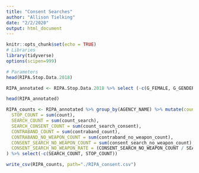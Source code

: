 ```yaml
---
title: "Consent Searches"
author: "Allison Tielking"
date: "2/2/2020"
output: html_document
---
```


```r
knitr::opts_chunk$set(echo = TRUE)
# Libraries
library(tidyverse)
options(scipen=999)
```


```r
# Parameters
head(RIPA.Stop.Data.2018)

RIPA_annotated <- RIPA.Stop.Data.2018 %>% select (-c(G_FEMALE, G_GENDER_NONCONFORMING, G_MALE, G_TRANSGENDER_MAN, G_TRANSGENDER_WOMAN, G_FULL, G_MULTIGENDER)) %>% select(1:14, GENDER, everything()) %>% mutate(ADS_SEARCH_PERSON = replace_na(ADS_SEARCH_PERSON, 0)) %>% mutate(ADS_SEARCH_PROPERTY = replace_na(ADS_SEARCH_PROPERTY, 0)) %>% mutate(BFS_CONSENT_GIVEN = replace_na(BFS_CONSENT_GIVEN, 0)) %>% mutate(BFS_OFFICER_SAFETY = replace_na(BFS_OFFICER_SAFETY, 0)) %>% mutate(BFS_SEARCH_WARRANT = replace_na(BFS_SEARCH_WARRANT, 0)) %>% mutate(BFS_PAROLE = replace_na(BFS_PAROLE, 0)) %>% mutate(BFS_SUSPECT_WEAPON = replace_na(BFS_SUSPECT_WEAPON, 0)) %>% mutate(BFS_VISIBLE_CONTRABAND = replace_na(BFS_VISIBLE_CONTRABAND, 0)) %>% mutate(BFS_ODOR_CONTRABAND = replace_na(BFS_ODOR_CONTRABAND, 0)) %>% mutate(BFS_CANINE_DETECT = replace_na(BFS_CANINE_DETECT, 0)) %>% mutate(BFS_EVIDENCE = replace_na(BFS_EVIDENCE, 0)) %>% mutate(BFS_INCIDENT = replace_na(BFS_INCIDENT, 0)) %>% mutate(BFS_EXIGENT_CIRCUM = replace_na(BFS_EXIGENT_CIRCUM, 0)) %>% mutate(BFS_VEHICLE_INVENT = replace_na(BFS_VEHICLE_INVENT, 0)) %>% mutate(BFS_SCHOOL_POLICY = replace_na(BFS_SCHOOL_POLICY, 0)) 

head(RIPA_annotated)
```


```r
RIPA_counts <- RIPA_annotated %>% group_by(AGENCY_NAME) %>% mutate(count = 1) %>% mutate(count_search = ifelse(ADS_SEARCH_PERSON == 1 |  ADS_SEARCH_PROPERTY == 1, 1, 0)) %>% mutate(count_search_consent = ifelse(count_search == 1 & (BFS_CONSENT_GIVEN == 1 & BFS_OFFICER_SAFETY == 0 & BFS_SEARCH_WARRANT == 0 & BFS_PAROLE == 0 & BFS_SUSPECT_WEAPON == 0 & BFS_VISIBLE_CONTRABAND == 0 & BFS_ODOR_CONTRABAND == 0 & BFS_CANINE_DETECT == 0 & BFS_EVIDENCE == 0 & BFS_INCIDENT == 0 & BFS_EXIGENT_CIRCUM == 0 & BFS_VEHICLE_INVENT == 0 & BFS_SCHOOL_POLICY == 0), 1, 0)) %>% mutate(contraband_count = ifelse(CED_NONE_CONTRABAND == 0 & count_search == 1, 1, 0)) %>% mutate(contraband_no_weapon_count = count_search == 1 & CED_FIREARM == 0 & CED_AMMUNITION == 0 & CED_WEAPON == 0) %>% mutate(consent_search_no_weapon_count = contraband_no_weapon_count == 1 & count_search_consent == 1) %>% summarize(
  STOP_COUNT = sum(count),
  SEARCH_COUNT = sum(count_search),
  SEARCH_CONSENT_COUNT = sum(count_search_consent),
  CONTRABAND_COUNT = sum(contraband_count),
  CONTRABAND_NO_WEAPON_COUNT = sum(contraband_no_weapon_count),
  CONSENT_SEARCH_NO_WEAPON_COUNT = sum(consent_search_no_weapon_count),
  CONSENT_SEARCH_NO_WEAPON_RATE = (CONSENT_SEARCH_NO_WEAPON_COUNT / SEARCH_CONSENT_COUNT) * 100
) %>% select(-c(SEARCH_COUNT, STOP_COUNT))

write_csv(RIPA_counts, path="./RIPA_consent.csv")

```
